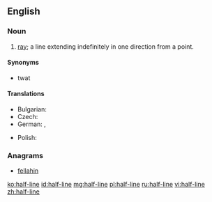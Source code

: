 ==English==
{{wikipedia|Line (mathematics)}}

===Noun===
{{en-noun}}

# {{lb|en|geometry}} [[ray]]; a line extending indefinitely in one direction from a point.

====Synonyms====
* twat

====Translations====
{{trans-top|ray}}
* Bulgarian: {{t+|bg|лъч|m}}
* Czech: {{t|cs|polopřímka|f}}
* German: {{t+|de|Strahl|m}}, {{t+|de|Halbgerade|f}}
{{trans-mid}}
* Polish: {{t|pl|półprosta|f}}
{{trans-bottom}}

===Anagrams===
* [[fellahin#English|fellahin]]

[[ko:half-line]]
[[id:half-line]]
[[mg:half-line]]
[[pl:half-line]]
[[ru:half-line]]
[[vi:half-line]]
[[zh:half-line]]